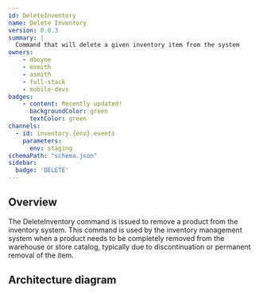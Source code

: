 ```yaml
---
id: DeleteInventory
name: Delete Inventory
version: 0.0.3
summary: |
  Command that will delete a given inventory item from the system
owners:
    - dboyne
    - msmith
    - asmith
    - full-stack
    - mobile-devs
badges:
    - content: Recently updated!
      backgroundColor: green
      textColor: green
channels:
  - id: inventory.{env}.events
    parameters:
      env: staging
schemaPath: "schema.json"
sidebar:
  badge: 'DELETE'
---
```



## Overview

The DeleteInventory command is issued to remove a product from the inventory system. This command is used by the inventory management system when a product needs to be completely removed from the warehouse or store catalog, typically due to discontinuation or permanent removal of the item.

## Architecture diagram

<NodeGraph />

<Footer />